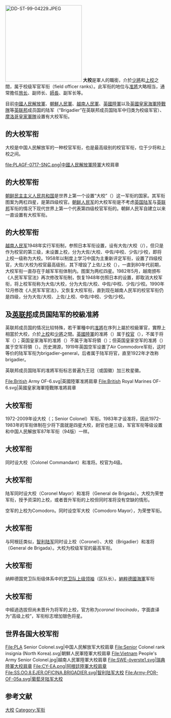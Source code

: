 
{{noteTA
|1=zh-hans:官阶;zh-hant:職銜;
|2=zh-cn:职务;zh-tw:執掌;
}}
[[File:DD-ST-99-04229.JPEG|240px]]
'''大校'''是軍人的職銜，介於[[少將|少將]]和[[上校|上校]]之間，属于校级军官军衔（field officer ranks）。此军衔的地位与[[准將|准將]]大略相当，通常擔任[[旅长|旅长]]、副师长、[[師長|師長]]、副军长等。

目前[[中國人民解放軍|中國人民解放軍]]、[[朝鮮人民軍|朝鮮人民軍]]、[[越南人民軍|越南人民軍]]、[[英國陸軍|英國陸軍]]以及[[英國皇家海軍陸戰隊|英國皇家海軍陸戰隊]]等[[英联邦|英联邦]]成员国的陆军（“Brigadier”在英联邦成员国陆军中归类为校级军官）、[[摩洛哥皇家軍隊|摩洛哥皇家軍隊]]设置有大校军衔。

=={{中華人民共和國}}的大校军衔==
{{main|中國人民解放軍大校}}
大校是中国人民解放军的一种校官军衔，也是最高级别的校官军衔，位于少将和上校之间。
<gallery>
file:PLAGF-0717-SNC.png|[[中國人民解放軍陸軍|中國人民解放軍陸軍]]大校肩章
</gallery>

=={{DPRK}}的大校军衔==
[[朝鲜民主主义人民共和国|朝鲜民主主义人民共和国]]是世界上第一个设置“大校”（{{kor|名=北|谚=대좌|hanja=大佐}}）这一军衔的国家。其军衔图案为两杠四星，是第四级校官。[[朝鲜人民军|朝鲜人民军]]的大校军衔是不考虑[[英国陆军|英国陆军]]与[[英联邦|英联邦]]军衔的情况下现代世界上第一个代表第四级校官军衔的。朝鲜人民军自建立以来一直设置有大校军衔。

=={{VIE}}的大校军衔==
[[越南人民军|越南人民军]]1948年实行军衔制，参照日本军衔设置，设有大佐/大校（{{lang|vi|Đại tá}}/{{vi-nom|大佐}}），但只是作为校官的第三级，未设置上校，分为大佐/大校、中佐/中校、少佐/少校，即将上校一级称为大校。1958年以制度上学习中国为主重新评定军衔，设置了四级校官，大佐/大校为校官最高级别，其下增設了上佐/上校（{{lang|vi|Thượng tá}}），一直到80年代前期，大校军衔一直存在于越军军衔体制内。图案为两杠四星。1982年5月，越南颁布《人民军军官法》再次修改军衔制，恢复1948年仿照日本的设置，即取消大校军衔，将上校军衔称为大佐/大校，分为大佐/大校、中佐/中校、少佐/少校。1990年12月修改《人民军军官法》，又恢复大校军衔，直到现在越南人民军的校官军衔仍是四级，分为大佐/大校、上佐/上校、中佐/中校、少佐/少校。

=={{UK}}及[[英联邦|英联邦]]成员国陆军的校級准將==
{{see also|准將}}
英联邦成员国的情况比较特殊，若干軍種中的[[准將|准將]]在序列上屬於校級軍官，實際上相當於大校，介於[[上校|上校]]和[[少將|少將]]之間。[[英國陸軍|英國陸軍]]的准將（{{lang|en|Brigadier}}）属于[[校官|校官]]（{{lang|en|Field officer}}），不属于将军（{{lang|en|General officer}}）；英国皇家海军的准將（{{lang|en|Commodore}}）不属于海军将領（{{lang|en|Flag officer}}）；但英国皇家空军的准將（{{lang|en|Air Commodore}}）属于空军将領（{{lang|en|Air officer}}）。历史溯源，1919年英国空军设置了Air Commodore军衔，这时等价的陆军军衔为brigadier-general，后者属于陆军将官，直至1922年才改称brigadier。

英联邦成员国陆军的准將军衔标志普遍为王冠（或国徽）加三枚星徽。

<gallery>
File:British Army OF-6.svg|英國陸軍准將肩章
File:British Royal Marines OF-6.svg|英國皇家海軍陸戰隊准將肩章
</gallery>

=={{SWE}}大校军衔==
1972-2009年设大校（{{lang|sv|Överste 1gr}}；Senior Colonel）军衔。1983年才设准将，因此1972-1983年的军衔体制在少将下面就是四星大校，尉官也是三级，军官军衔等级设置和中国人民解放军87年军衔（94版）一样。
=={{MAR}}大校军衔==
同时设大校（Colonel Commandant）和准将。校官为4级。
=={{ARG}}大校军衔==
陆军同时设大校（Coronel Mayor）和准将（General de Brigada）。大校为荣誉军衔，授予资深的上校，或者晋升军衔的上校但同时准将没有空缺的情形。

空军的上校为Comodoro。同时设空军大校（Comodoro Mayor），为荣誉军衔。
=={{CHI}}大校军衔==
与阿根廷类似，[[智利陆军|智利陆军]]同时设上校（Coronel）、大校（Brigadier）和准将（General de Brigada）。大校为校级军官的最高军衔。

=={{德国}}大校军衔==
纳粹德国党卫队衔级体系中的[[亲卫队上级领袖|党卫队上级领袖]]（区队长）。[[納粹德國海軍|納粹德國海軍]]军衔{{tsl|en|Kommodore}}

=={{葡萄牙}}大校军衔==
{{tsl|en|Portuguese Army|葡萄牙陆军}}中經過选拔但尚未晋升为将军的上校，官方称为''coronel tirocinado''，字面直译为“高级上校”，军衔标志增加银色将星。 

==世界各国大校军衔==
<gallery>
File:PLA Senior Colonel.svg|中国人民解放军大校肩章
File:Senior Colonel rank insignia (North Korea).svg|朝鮮人民軍陸軍大校肩章
File:Vietnam People's Army Senior Colonel.jpg|越南人民軍陸軍大校肩章
File:SWE-överste1.svg|瑞典陸軍大校肩章
File:CY-EA.png|阿根廷陸軍大校肩章
File:SS.OO.8.EJER.OFICINA.BRIGADIER.svg|智利陆军大校
File:Army-POR-OF-05a.svg|葡萄牙陆军大校
</gallery>

== 参考文献 ==
<div class="references-small">
<references />
</div>

{{MilitaryRank}}

[[Category:大校|]]
[[Category:军衔|Category:军衔]]